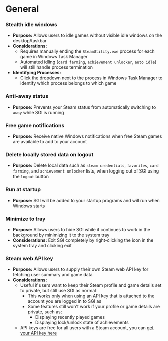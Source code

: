 
# General

### Stealth idle windows
* **Purpose:** Allows users to idle games without visible idle windows on the desktop/taskbar
* **Considerations:**
    * Requires manually ending the `SteamUtility.exe` process for each game in Windows Task Manager
    * Automated idling (`card farming`, `achievement unlocker`, `auto idle`) will still handle process termination
* **Identifying Processes:**
    * Click the dropdown next to the process in Windows Task Manager to identify which process belongs to which game

<ZoomImage src="/assets/YHf5PSv.png" />

### Anti-away status
* **Purpose:** Prevents your Steam status from automatically switching to `away` while SGI is running

### Free game notifications
* **Purpose:** Receive native Windows notifications when free Steam games are available to add to your account

### Delete locally stored data on logout
* **Purpose:** Delete local data such as `steam credentials`, `favorites`, `card farming`, and `achievement unlocker` lists, when logging out of SGI using the `logout` button

### Run at startup
* **Purpose:** SGI will be added to your startup programs and will run when Windows starts

### Minimize to tray
* **Purpose:** Allows users to hide SGI while it continues to work in the background by minimizing it to the system tray
* **Considerations:** Exit SGI completely by right-clicking the icon in the system tray and clicking exit

### Steam web API key
* **Purpose:** Allows users to supply their own Steam web API key for fetching user summary and game data
* **Considerations:**
   - Useful if users want to keep their Steam profile and game details set to private, but still use SGI as normal
     - This works only when using an API key that is attached to the account you are logged in to SGI as
     - Some features still won't work if your profile or game details are private, such as;
       - Displaying recently played games
       - Displaying lock/unlock state of achievements
   - API keys are free for all users with a Steam account, you can [get your API key here](https://steamcommunity.com/dev/apikey)